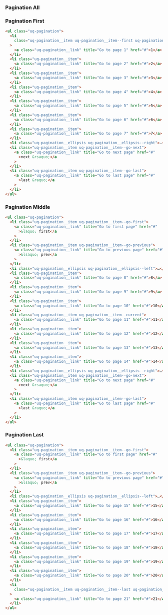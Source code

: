 
<Meta title="Components/Pagination/Pagination states" />

### Pagination All

<Canvas withSource="none">
  <Story id="components-pagination--pagination" />
</Canvas>

### Pagination First

<Canvas withSource="none">
  <Story id="components-pagination--pagination-first" />
</Canvas>

```html
<ul class="uq-pagination">
  <li
    class="uq-pagination__item uq-pagination__item--first uq-pagination__item--current"
  >
    <a class="uq-pagination__link" title="Go to page 1" href="#">1</a>
  </li>
  <li class="uq-pagination__item">
    <a class="uq-pagination__link" title="Go to page 2" href="#">2</a>
  </li>
  <li class="uq-pagination__item">
    <a class="uq-pagination__link" title="Go to page 3" href="#">3</a>
  </li>
  <li class="uq-pagination__item">
    <a class="uq-pagination__link" title="Go to page 4" href="#">4</a>
  </li>
  <li class="uq-pagination__item">
    <a class="uq-pagination__link" title="Go to page 5" href="#">5</a>
  </li>
  <li class="uq-pagination__item">
    <a class="uq-pagination__link" title="Go to page 6" href="#">6</a>
  </li>
  <li class="uq-pagination__item">
    <a class="uq-pagination__link" title="Go to page 7" href="#">7</a>
  </li>
  <li class="uq-pagination__ellipsis uq-pagination__ellipsis--right">…</li>
  <li class="uq-pagination__item uq-pagination__item--go-next">
    <a class="uq-pagination__link" title="Go to next page" href="#"
      >next &rsaquo;</a
    >
  </li>
  <li class="uq-pagination__item uq-pagination__item--go-last">
    <a class="uq-pagination__link" title="Go to last page" href="#"
      >last &raquo;</a
    >
  </li>
</ul>
```

### Pagination Middle

<Canvas withSource="none">
  <Story id="components-pagination--pagination-middle" />
</Canvas>

```html
<ul class="uq-pagination">
  <li class="uq-pagination__item uq-pagination__item--go-first">
    <a class="uq-pagination__link" title="Go to first page" href="#"
      >&laquo; first</a
    >
  </li>
  <li class="uq-pagination__item uq-pagination__item--go-previous">
    <a class="uq-pagination__link" title="Go to previous page" href="#"
      >&lsaquo; prev</a
    >
  </li>
  <li class="uq-pagination__ellipsis uq-pagination__ellipsis--left">…</li>
  <li class="uq-pagination__item">
    <a class="uq-pagination__link" title="Go to page 8" href="#">8</a>
  </li>
  <li class="uq-pagination__item">
    <a class="uq-pagination__link" title="Go to page 9" href="#">9</a>
  </li>
  <li class="uq-pagination__item">
    <a class="uq-pagination__link" title="Go to page 10" href="#">10</a>
  </li>
  <li class="uq-pagination__item uq-pagination__item--current">
    <a class="uq-pagination__link" title="Go to page 11" href="#">11</a>
  </li>
  <li class="uq-pagination__item">
    <a class="uq-pagination__link" title="Go to page 12" href="#">12</a>
  </li>
  <li class="uq-pagination__item">
    <a class="uq-pagination__link" title="Go to page 13" href="#">13</a>
  </li>
  <li class="uq-pagination__item">
    <a class="uq-pagination__link" title="Go to page 14" href="#">14</a>
  </li>
  <li class="uq-pagination__ellipsis uq-pagination__ellipsis--right">…</li>
  <li class="uq-pagination__item uq-pagination__item--go-next">
    <a class="uq-pagination__link" title="Go to next page" href="#"
      >next &rsaquo;</a
    >
  </li>
  <li class="uq-pagination__item uq-pagination__item--go-last">
    <a class="uq-pagination__link" title="Go to last page" href="#"
      >last &raquo;</a
    >
  </li>
</ul>
```

### Pagination Last

<Canvas withSource="none">
  <Story id="components-pagination--pagination-last" />
</Canvas>

```html
<ul class="uq-pagination">
  <li class="uq-pagination__item uq-pagination__item--go-first">
    <a class="uq-pagination__link" title="Go to first page" href="#"
      >&laquo; first</a
    >
  </li>
  <li class="uq-pagination__item uq-pagination__item--go-previous">
    <a class="uq-pagination__link" title="Go to previous page" href="#"
      >&lsaquo; prev</a
    >
  </li>
  <li class="uq-pagination__ellipsis uq-pagination__ellipsis--left">…</li>
  <li class="uq-pagination__item">
    <a class="uq-pagination__link" title="Go to page 15" href="#">15</a>
  </li>
  <li class="uq-pagination__item">
    <a class="uq-pagination__link" title="Go to page 16" href="#">16</a>
  </li>
  <li class="uq-pagination__item">
    <a class="uq-pagination__link" title="Go to page 17" href="#">17</a>
  </li>
  <li class="uq-pagination__item">
    <a class="uq-pagination__link" title="Go to page 18" href="#">18</a>
  </li>
  <li class="uq-pagination__item">
    <a class="uq-pagination__link" title="Go to page 19" href="#">19</a>
  </li>
  <li class="uq-pagination__item">
    <a class="uq-pagination__link" title="Go to page 20" href="#">20</a>
  </li>
  <li
    class="uq-pagination__item uq-pagination__item--last uq-pagination__item--current"
  >
    <a class="uq-pagination__link" title="Go to page 21" href="#">21</a>
  </li>
</ul>
```
